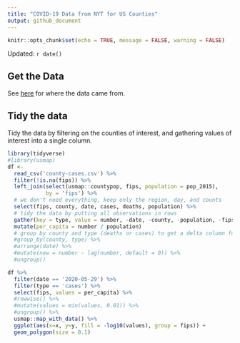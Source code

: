 ```yaml
---
title: "COVID-19 Data from NYT for US Counties"
output: github_document
---
```


```r
knitr::opts_chunk$set(echo = TRUE, message = FALSE, warning = FALSE)
```

Updated: `r date()`

## Get the Data

See [here](./README.md) for where the data came from.


## Tidy the data

Tidy the data by filtering on the counties of interest, and gathering values of interest into a single column.

```r
library(tidyverse)
#library(usmap)
df <- 
  read_csv('county-cases.csv') %>%
  filter(!is.na(fips)) %>%
  left_join(select(usmap::countypop, fips, population = pop_2015), 
            by = 'fips') %>%
  # we don't need everything, keep only the region, day, and counts
  select(fips, county, date, cases, deaths, population) %>%
  # tidy the data by putting all observations in rows
  gather(key = type, value = number, -date, -county, -population, -fips) %>%
  mutate(per_capita = number / population)
  # group by county and type (deaths or cases) to get a delta column for new cases in a day
  #group_by(county, type) %>%
  #arrange(date) %>%
  #mutate(new = number - lag(number, default = 0)) %>%
  #ungroup()

df %>% 
  filter(date == '2020-05-29') %>%
  filter(type == 'cases') %>%
  select(fips, values = per_capita) %>%
  #rowwise() %>%
  #mutate(values = min(values, 0.01)) %>%
  #ungroup() %>%
  usmap::map_with_data() %>%
  ggplot(aes(x=x, y=y, fill = -log10(values), group = fips)) +
  geom_polygon(size = 0.1)

```


